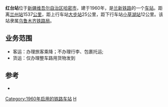 {{noteTA
|1=zh-cn:始发车次; zh-hk:列車班次;
|2=zh-cn:车次; zh-hk:班次;
}}
{{Infobox China railway station
|车站名称=红台站
|图片=
|图片介紹=
|车站名称拼音=Hongtaizhan
|车站位置=[[新疆维吾尔自治区|新疆维吾尔自治区]][[哈密市|哈密市]]
|坐标=
|归属=[[乌鲁木齐铁路局|乌鲁木齐铁路局]]
|线路=[[兰新铁路|兰新铁路]]
|车站等级=[[四等站_(中国大陆)|四等站]]
|到发线数目=
|月台数目=
}}

'''红台站'''位于[[新疆维吾尔自治区|新疆维吾尔自治区]][[哈密市|哈密市]]，建于1960年，是[[兰新铁路|兰新铁路]]的一个[[铁路车站|车站]]。距离[[兰州站|兰州站]]1537[[公里|公里]]，距上行车站[[大步站|大步站]]25公里，距下行车站[[小草湖站|小草湖站]]12公里。该站隶属[[乌鲁木齐铁路局|乌鲁木齐铁路局]]。
==业务范围==
*客运：办理旅客乘降；不办理行李、包裹托运;
*货运：仅办理整车路用货物发到

{{start rail box|[[中国铁路|中国铁路]]}}
{{s-inop|[[大步站|大步站]]}}
{{s-line|[[兰新铁路|兰新铁路]]<br/>←25km 红台站 12km→}}
{{s-inop|[[小草湖站|小草湖站]]}}
{{end box}}

==参考==
{{reflist}}
*{{cite book|author=吴建民|title=中国铁路旅游|publisher=中国地图出版社|year=2002|pages=171页|isbn=7-5031-3000-8}}

{{兰新铁路}}
{{铁路车站小作品}}

[[Category:1960年启用的铁路车站|Category:1960年启用的铁路车站]]
[[Category:哈密市铁路车站|H]]